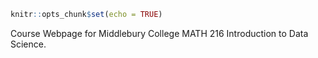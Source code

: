 ```r
knitr::opts_chunk$set(echo = TRUE)
```

Course Webpage for Middlebury College MATH 216 Introduction to Data Science.